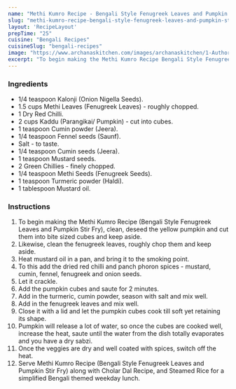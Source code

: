 ---
name: "Methi Kumro Recipe - Bengali Style Fenugreek Leaves and Pumpkin Stir Fry"
slug: "methi-kumro-recipe-bengali-style-fenugreek-leaves-and-pumpkin-stir-fry"
layout: 'RecipeLayout'
prepTime: "25"
cuisine: "Bengali Recipes"
cuisineSlug: "bengali-recipes"
image: "https://www.archanaskitchen.com/images/archanaskitchen/1-Author/nithya.anantham/Methi_Kumro_Recipe_Bengali_Style_Fenugreek_Leaves_and_Pumpkin_Stir_Fry.jpg"
excerpt: "To begin making the Methi Kumro Recipe Bengali Style Fenugreek Leaves and Pumpkin Stir Fry, clean, deseed the yellow pumpkin and cut them into bite sized cubes and keep aside"
---

### Ingredients

- 1/4 teaspoon Kalonji (Onion Nigella Seeds).
- 1.5 cups Methi Leaves (Fenugreek Leaves) - roughly chopped.
- 1 Dry Red Chilli.
- 2 cups Kaddu (Parangikai/ Pumpkin) - cut into cubes.
- 1 teaspoon Cumin powder (Jeera).
- 1/4 teaspoon Fennel seeds (Saunf).
- Salt - to taste.
- 1/4 teaspoon Cumin seeds (Jeera).
- 1 teaspoon Mustard seeds.
- 2 Green Chillies - finely chopped.
- 1/4 teaspoon Methi Seeds (Fenugreek Seeds).
- 1 teaspoon Turmeric powder (Haldi).
- 1 tablespoon Mustard oil.

### Instructions

1. To begin making the Methi Kumro Recipe (Bengali Style Fenugreek Leaves and Pumpkin Stir Fry), clean, deseed the yellow pumpkin and cut them into bite sized cubes and keep aside.
1. Likewise, clean the fenugreek leaves, roughly chop them and keep aside.
1. Heat mustard oil in a pan, and bring it to the smoking point.
1. To this add the dried red chilli and panch phoron spices - mustard, cumin, fennel, fenugreek and onion seeds.
1. Let it crackle.
1. Add the pumpkin cubes and saute for 2 minutes.
1. Add in the turmeric, cumin powder, season with salt and mix well.
1. Add in the fenugreek leaves and mix well.
1. Close it with a lid and let the pumpkin cubes cook till soft yet retaining its shape.
1. Pumpkin will release a lot of water, so once the cubes are cooked well, increase the heat, saute until the water from the dish totally evaporates and you have a dry sabzi.
1. Once the veggies are dry and well coated with spices, switch off the heat.
1. Serve Methi Kumro Recipe (Bengali Style Fenugreek Leaves and Pumpkin Stir Fry) along with Cholar Dal Recipe, and Steamed Rice for a simplified Bengali themed weekday lunch.
